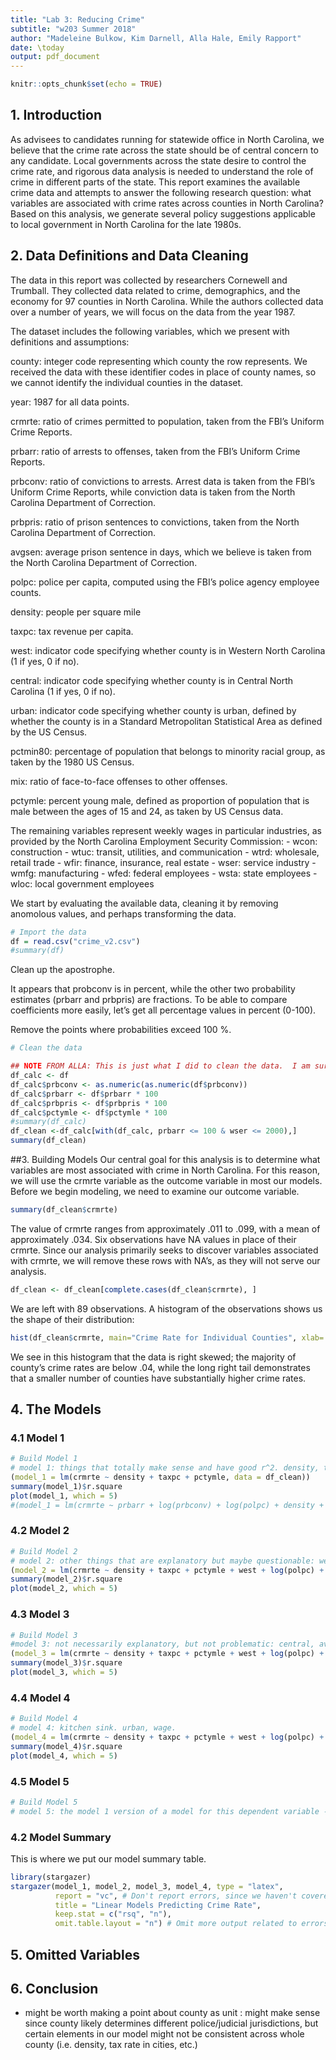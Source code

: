 ```yaml
---
title: "Lab 3: Reducing Crime"
subtitle: "w203 Summer 2018"
author: "Madeleine Bulkow, Kim Darnell, Alla Hale, Emily Rapport"
date: \today
output: pdf_document
---
```


```r
knitr::opts_chunk$set(echo = TRUE)
```

## 1. Introduction
As advisees to candidates running for statewide office in North Carolina, we believe that the crime rate across the state should be of central concern to any candidate.  Local governments across the state desire to control the crime rate, and rigorous data analysis is needed to understand the role of crime in different parts of the state. This report examines the available crime data and attempts to answer the following research question: what variables are associated with crime rates across counties in North Carolina?  Based on this analysis, we generate several policy suggestions applicable to local government in North Carolina for the late 1980s.

## 2. Data Definitions and Data Cleaning
The data in this report was collected by researchers Cornewell and Trumball. They collected data related to crime, demographics, and the economy for 97 counties in North Carolina. While the authors collected data over a number of years, we will focus on the data from the year 1987. 
 
The dataset includes the following variables, which we present with definitions and assumptions:

county: integer code representing which county the row represents. We received the data with these identifier codes in place of county names, so we cannot identify the individual counties in the dataset.

year: 1987 for all data points. 

crmrte: ratio of crimes permitted to population, taken from the FBI's Uniform Crime Reports.

prbarr: ratio of arrests to offenses, taken from the FBI's Uniform Crime Reports.

prbconv: ratio of convictions to arrests. Arrest data is taken from the FBI's Uniform Crime Reports, while conviction data is taken from the North Carolina Department of Correction.

prbpris: ratio of prison sentences to convictions, taken from the North Carolina Department of Correction.

avgsen: average prison sentence in days, which we believe is taken from the North Carolina Department of Correction.

polpc: police per capita, computed using the FBI's police agency employee counts.

density: people per square mile

taxpc: tax revenue per capita. 

west: indicator code specifying whether county is in Western North Carolina (1 if yes, 0 if no).

central: indicator code specifying whether county is in Central North Carolina (1 if yes, 0 if no).

urban: indicator code specifying whether county is urban, defined by whether the county is in a Standard Metropolitan Statistical Area as defined by the US Census. 

pctmin80: percentage of population that belongs to minority racial group, as taken by the 1980 US Census.

mix: ratio of face-to-face offenses to other offenses.

pctymle: percent young male, defined as proportion of population that is male between the ages of 15 and 24, as taken by US Census data. 

The remaining variables represent weekly wages in particular industries, as provided by the North Carolina Employment Security Commission:
- wcon: construction
- wtuc: transit, utilities, and communication
- wtrd: wholesale, retail trade
- wfir: finance, insurance, real estate
- wser: service industry
- wmfg: manufacturing
- wfed: federal employees
- wsta: state employees
- wloc: local government employees
 
We start by evaluating the available data, cleaning it by removing anomolous values, and perhaps transforming the data.  
```r
# Import the data
df = read.csv("crime_v2.csv")
#summary(df)
```

Clean up the apostrophe.

It appears that probconv is in percent, while the other two probability estimates (prbarr and prbpris) are fractions. To be able to compare coefficients more easily, let's get all percentage values in percent (0-100).

Remove the points where probabilities exceed 100 %.

```r
# Clean the data

## NOTE FROM ALLA: This is just what I did to clean the data.  I am sure this can be done in a more efficient way.  Please just let me know what the final df is called so that I can update it in my models.
df_calc <- df
df_calc$prbconv <- as.numeric(as.numeric(df$prbconv))
df_calc$prbarr <- df$prbarr * 100
df_calc$prbpris <- df$prbpris * 100
df_calc$pctymle <- df$pctymle * 100
#summary(df_calc)
df_clean <-df_calc[with(df_calc, prbarr <= 100 & wser <= 2000),]
summary(df_clean)
```

##3. Building Models
Our central goal for this analysis is to determine what variables are most associated with crime in North Carolina. For this reason, we will  use the crmrte variable as the outcome variable in most our models. Before we begin modeling, we need to examine our outcome variable.

```r
summary(df_clean$crmrte)
```

The value of crmrte ranges from approximately .011 to .099, with a mean of approximately .034. Six observations have NA values in place of their crmrte. Since our analysis primarily seeks to discover variables associated with crmrte, we will remove these rows with NA's, as they will not serve our analysis. 

```r
df_clean <- df_clean[complete.cases(df_clean$crmrte), ]
```

We are left with 89 observations. A histogram of the observations shows us the shape of their distribution:

```r
hist(df_clean$crmrte, main="Crime Rate for Individual Counties", xlab= "Crime Rate", ylab= "Number of Counties")
```

We see in this histogram that the data is right skewed; the majority of county's crime rates are below .04, while the long right tail demonstrates that a smaller number of counties have substantially higher crime rates. 

## 4. The Models
### 4.1 Model 1
```r
# Build Model 1
# model 1: things that totally make sense and have good r^2. density, taxpc, pctymle.
(model_1 = lm(crmrte ~ density + taxpc + pctymle, data = df_clean))
summary(model_1)$r.square
plot(model_1, which = 5)
#(model_1 = lm(crmrte ~ prbarr + log(prbconv) + log(polpc) + density + taxpc + pctmin80 + pctymle , data = df_clean))
```

### 4.2 Model 2
```r
# Build Model 2
# model 2: other things that are explanatory but maybe questionable: west, polpc, arrest/conviction, ppctmin80. 
(model_2 = lm(crmrte ~ density + taxpc + pctymle + west + log(polpc) + prbarr + prbconv, data = df_clean))
summary(model_2)$r.square
plot(model_2, which = 5)
```

### 4.3 Model 3
```r
# Build Model 3
#model 3: not necessarily explanatory, but not problematic: central, avgsen, prison.
(model_3 = lm(crmrte ~ density + taxpc + pctymle + west + log(polpc) + prbarr + prbconv + central + avgsen + prbpris, data = df_clean))
summary(model_3)$r.square
plot(model_3, which = 5)
```
### 4.4 Model 4
```r
# Build Model 4
# model 4: kitchen sink. urban, wage.
(model_4 = lm(crmrte ~ density + taxpc + pctymle + west + log(polpc) + prbarr + prbconv + central + avgsen + prbpris + wcon + wtuc + wtrd + wfir + wser + wmfg + wfed + wsta + wloc, data = df_clean))
summary(model_4)$r.square
plot(model_4, which = 5)
```

### 4.5 Model 5
```r
# Build Model 5
# model 5: the model 1 version of a model for this dependent variable - crmrate*mix
```

### 4.2 Model Summary
This is where we put our model summary table.
```r
library(stargazer)
stargazer(model_1, model_2, model_3, model_4, type = "latex", 
          report = "vc", # Don't report errors, since we haven't covered them
          title = "Linear Models Predicting Crime Rate",
          keep.stat = c("rsq", "n"),
          omit.table.layout = "n") # Omit more output related to errors
```

## 5. Omitted Variables

## 6. Conclusion
- might be worth making a point about county as unit : might make sense since county likely determines different police/judicial jurisdictions, but certain elements in our model might not be consistent across whole county (i.e. density, tax rate in cities, etc.)
